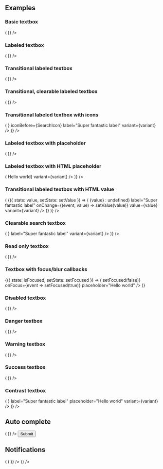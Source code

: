 
<PageTitle src="components/Form/Textbox" title="Textbox" />
<Subtitle />
<Description />
<Primary />
<ArgsTable story={PRIMARY_STORY} />
<Stories />

## Examples

### Basic textbox

<Canvas>
  <Looper
    list={variants}
    render={variant => (
      <Rhythm grouped py={3}>
        <FormComponentDemo initialValue="Hello world" property="value" type="textbox">
          <Textbox variant={variant} />
        </FormComponentDemo>
      </Rhythm>
    )}
  />
</Canvas>

### Labeled textbox

<Canvas>
  <Looper
    list={variants}
    render={variant => (
      <Rhythm grouped py={3}>
        <FormComponentDemo initialValue="Hello world" property="value" type="textbox">
          <Textbox label="Super fantastic label" variant={variant} />
        </FormComponentDemo>
      </Rhythm>
    )}
  />
</Canvas>

### Transitional labeled textbox

<Canvas>
  <Looper
    list={variants}
    render={variant => (
      <Rhythm grouped py={3}>
        <FormComponentDemo property="value" type="textbox">
          <Textbox transitional label="Super fantastic label" variant={variant} />
        </FormComponentDemo>
      </Rhythm>
    )}
  />
</Canvas>

### Transitional, clearable labeled textbox

<Canvas>
  <Looper
    list={variants}
    render={variant => (
      <Rhythm grouped py={3}>
        <FormComponentDemo property="value" type="textbox">
          <Textbox clearable transitional label="Super fantastic label" variant={variant} />
        </FormComponentDemo>
      </Rhythm>
    )}
  />
</Canvas>

### Transitional labeled textbox with icons

<Canvas>
  <Looper
    list={variants}
    render={variant => (
      <Rhythm grouped py={3}>
        <FormComponentDemo property="value" type="textbox">
          <Textbox
            transitional
            iconAfter={<SpinnerIcon size={14} />}
            iconBefore={SearchIcon}
            label="Super fantastic label"
            variant={variant}
          />
        </FormComponentDemo>
      </Rhythm>
    )}
  />
</Canvas>

### Labeled textbox with placeholder

<Canvas>
  <Looper
    list={variants}
    render={variant => (
      <Rhythm grouped py={3}>
        <FormComponentDemo property="value" type="textbox">
          <Textbox label="Super fantastic label" placeholder="Hello world" variant={variant} />
        </FormComponentDemo>
      </Rhythm>
    )}
  />
</Canvas>

### Labeled textbox with HTML placeholder

<Canvas>
  <Looper
    list={variants}
    render={variant => (
      <Rhythm grouped py={3}>
        <FormComponentDemo property="value" type="textbox">
          <Textbox label="Super fantastic label" placeholder={<i>Hello world</i>} variant={variant} />
        </FormComponentDemo>
      </Rhythm>
    )}
  />
</Canvas>

### Transitional labeled textbox with HTML value

<Canvas>
  <Looper
    list={variants}
    render={variant => (
      <StateWrapper key={variant}>
        {({ state: value, setState: setValue }) => (
          <Rhythm grouped py={3} style={{ maxWidth: 400 }}>
            <Textbox
              alwaysUseFormatting
              clearable
              transitional
              formattedValue={value ? <i>{value}</i> : undefined}
              label="Super fantastic label"
              onChange={(event, value) => setValue(value)}
              value={value}
              variant={variant}
            />
          </Rhythm>
        )}
      </StateWrapper>
    )}
  />
</Canvas>

### Clearable search textbox

<Canvas>
  <Looper
    list={variants}
    render={variant => (
      <Rhythm grouped py={3}>
        <FormComponentDemo initialValue="Hello world" property="value" type="textbox">
          <Textbox clearable transitional iconBefore={<SearchIcon />} label="Super fantastic label" variant={variant} />
        </FormComponentDemo>
      </Rhythm>
    )}
  />
</Canvas>

### Read only textbox

<Canvas>
  <Looper
    list={variants}
    render={variant => (
      <Rhythm grouped py={3}>
        <FormComponentDemo initialValue="Hello world" property="value" type="textbox">
          <Textbox readOnly label="Super fantastic label" variant={variant} />
        </FormComponentDemo>
      </Rhythm>
    )}
  />
</Canvas>

### Textbox with focus/blur callbacks

<Canvas>
  <StateWrapper initialState={false}>
    {({ state: isFocused, setState: setFocused }) => (
      <FormComponentDemo property="value" type="textbox">
        <Textbox
          label={isFocused ? 'Focused label' : 'Blurred label'}
          onBlur={event => setFocused(false)}
          onFocus={event => setFocused(true)}
          placeholder="Hello world"
        />
      </FormComponentDemo>
    )}
  </StateWrapper>
</Canvas>

### Disabled textbox

<Canvas>
  <Looper
    list={variants}
    render={variant => (
      <Rhythm grouped py={3}>
        <FormComponentDemo initialValue="Hello world" property="value" type="textbox">
          <Textbox disabled label="Super fantastic label" variant={variant} />
        </FormComponentDemo>
      </Rhythm>
    )}
  />
</Canvas>

### Danger textbox

<Canvas>
  <Looper
    list={variants}
    render={variant => (
      <Rhythm grouped py={3}>
        <FormComponentDemo initialValue="Hello world" property="value" type="textbox">
          <Textbox transitional label="Super fantastic label" validity="danger" variant={variant} />
        </FormComponentDemo>
      </Rhythm>
    )}
  />
</Canvas>

### Warning textbox

<Canvas>
  <Looper
    list={variants}
    render={variant => (
      <Rhythm grouped py={3}>
        <FormComponentDemo initialValue="Hello world" property="value" type="textbox">
          <Textbox transitional label="Super fantastic label" validity="warning" variant={variant} />
        </FormComponentDemo>
      </Rhythm>
    )}
  />
</Canvas>

### Success textbox

<Canvas>
  <Looper
    list={variants}
    render={variant => (
      <Rhythm grouped py={3}>
        <FormComponentDemo initialValue="Hello world" property="value" type="textbox">
          <Textbox transitional label="Super fantastic label" validity="success" variant={variant} />
        </FormComponentDemo>
      </Rhythm>
    )}
  />
</Canvas>

### Contrast textbox

<Canvas contrast>
  <Looper
    list={variants}
    render={variant => (
      <Rhythm grouped py={3}>
        <FormComponentDemo property="value" type="textbox">
          <Textbox
            clearable
            contrast
            transitional
            iconBefore={<SearchIcon />}
            label="Super fantastic label"
            placeholder="Hello world"
            variant={variant}
          />
        </FormComponentDemo>
      </Rhythm>
    )}
  />
</Canvas>

## Auto complete

<Canvas>
  <React.Fragment>
    <form autoComplete="on" name="autoComplete">
      <Looper
        list={variants}
        render={variant => (
          <Rhythm grouped py={3}>
            <FormComponentDemo property="value" type="textbox">
              <Textbox
                clearable
                transitional
                autoComplete="email"
                iconBefore={EmailIcon}
                label="Email"
                name={`email-${variant}`}
                type="email"
                variant={variant}
              />
            </FormComponentDemo>
          </Rhythm>
        )}
      />
      <Rhythm ml={3} mt={4} pr={3} style={{ maxWidth: 400 }}>
        <Flex justifyContent="flex-end">
          <Button color="primary" shape="brick" type="submit" weight="shaded">
            Submit
          </Button>
        </Flex>
      </Rhythm>
    </form>
  </React.Fragment>
</Canvas>

## Notifications

<Canvas>
  <Looper
    list={['danger', 'warning', 'success', 'primary', 'neutral']}
    render={level => (
      <Looper
        list={variants}
        render={variant => (
          <Rhythm grouped py={3}>
            <FormComponentDemo initialValue="Hello world" property="value" type="textbox">
              <NotifiedTextbox
                clearable
                transitional
                label="Super fantastic label"
                level={level}
                notification={`This is an example ${level} notification.`}
                variant={variant}
              />
            </FormComponentDemo>
          </Rhythm>
        )}
      />
    )}
  />
</Canvas>
